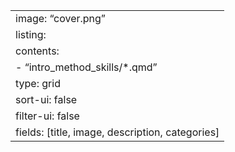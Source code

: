 ---
image: "cover.png"
listing: 
  contents: 
    - "intro_method_skills/*.qmd"
  type: grid
  sort-ui: false
  filter-ui: false
  fields: [title, image, description, categories]
---